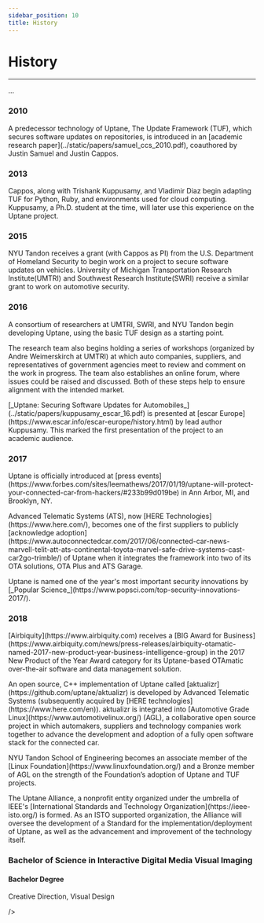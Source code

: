 ```yaml
---
sidebar_position: 10
title: History
---
```

# History

---

...

<VerticalTimeline>
  <VerticalTimelineElement
    className="vertical-timeline-element--work"
    contentStyle={{ background:'rgb(33, 150, 243)', color: '#fff' }}
    contentArrowStyle={{ borderRight: '7px solid  rgb(33, 150, 243)' }}
    date="2010"
  >
    <h3 className="vertical-timeline-element-title">2010</h3>
    <p>
      A predecessor technology of Uptane, The Update Framework (TUF), which
      secures software updates on repositories, is introduced in an
      [academic research paper](../static/papers/samuel_ccs_2010.pdf),
      coauthored by Justin Samuel and Justin Cappos.
    </p>
  </VerticalTimelineElement>
  <VerticalTimelineElement
    className="vertical-timeline-element--work"
    date="2013"
  >
    <h3 className="vertical-timeline-element-title">2013</h3>
    <p>
    Cappos, along with Trishank Kuppusamy, and Vladimir Diaz begin
    adapting TUF for Python, Ruby, and environments used for cloud
    computing. Kuppusamy, a Ph.D. student at the time, will later use
    this experience on the Uptane project.
    </p>
  </VerticalTimelineElement>
  <VerticalTimelineElement
    className="vertical-timeline-element--work"
    date="2015"
  >
    <h3 className="vertical-timeline-element-title">2015</h3>
    <p>
      NYU Tandon receives a grant (with Cappos as PI) from the U.S.
      Department of Homeland Security to begin work on a project to
      secure software updates on vehicles. University of Michigan
      Transportation Research Institute(UMTRI) and Southwest Research
      Institute(SWRI) receive a similar grant to work on automotive
      security.
    </p>
  </VerticalTimelineElement>
  <VerticalTimelineElement
    className="vertical-timeline-element--work"
    date="2016"
  >
    <h3 className="vertical-timeline-element-title">2016</h3>
    <p>
          A consortium of researchers at UMTRI, SWRI, and NYU Tandon
          begin developing Uptane, using the basic TUF design as a
          starting point.
    </p>
    <p>
        The research team also begins holding a series of workshops
        (organized by Andre Weimerskirch at UMTRI) at which auto companies,
         suppliers, and representatives of government agencies meet to
         review and comment on the work in progress. The team also
         establishes an online forum, where issues could be raised and
         discussed. Both of these steps help to ensure
         alignment with the intended market.
    </p>
    <p>
        [_Uptane: Securing Software Updates for Automobiles_](../static/papers/kuppusamy_escar_16.pdf)
        is presented at [escar Europe](https://www.escar.info/escar-europe/history.html)
        by lead author Kuppusamy. This marked the first presentation of the
        project to an academic audience.
    </p>
  </VerticalTimelineElement>
  <VerticalTimelineElement
    className="vertical-timeline-element--work"
    date="2017"
  >
    <h3 className="vertical-timeline-element-title">2017</h3>
    <p>
       Uptane is officially introduced at [press events](https://www.forbes.com/sites/leemathews/2017/01/19/uptane-will-protect-your-connected-car-from-hackers/#233b99d019be)
       in Ann Arbor, MI, and Brooklyn, NY.
    </p>
    <p>
        Advanced Telematic Systems (ATS), now [HERE Technologies](https://www.here.com/),
        becomes one of the first suppliers to publicly [acknowledge adoption](https://www.autoconnectedcar.com/2017/06/connected-car-news-marvell-telit-att-ats-continental-toyota-marvel-safe-drive-systems-cast-car2go-trimble/)
        of Uptane when it integrates the framework into two of its OTA
        solutions, OTA Plus and ATS Garage.
    </p>
    <p>
        Uptane is named one of the year's most important security innovations
        by [_Popular Science_](https://www.popsci.com/top-security-innovations-2017/).
    </p>
  </VerticalTimelineElement>
  <VerticalTimelineElement
    className="vertical-timeline-element--work"
    date="2018"
  >
    <h3 className="vertical-timeline-element-title">2018</h3>
    <p>
        [Airbiquity](https://www.airbiquity.com) receives a
        [BIG Award for Business](https://www.airbiquity.com/news/press-releases/airbiquity-otamatic-named-2017-new-product-year-business-intelligence-group)
        in the 2017 New Product of the Year Award category for its
        Uptane-based OTAmatic over-the-air software and data management
        solution.
    </p>
    <p>
        An open source, C++ implementation of Uptane called [aktualizr](https://github.com/uptane/aktualizr)
        is developed by Advanced Telematic Systems (subsequently acquired by
        [HERE technologies](https://www.here.com/en)). aktualizr
        is integrated into [Automotive Grade Linux](https://www.automotivelinux.org/) (AGL),
        a collaborative open source project in which
        automakers, suppliers and technology companies work together to
        advance the development and adoption of a fully open software stack
        for the connected car.
    </p>
    <p>
        NYU Tandon School of Engineering becomes an associate member
        of the [Linux Foundation](https://www.linuxfoundation.org/)
        and a Bronze member of AGL on the strength of the Foundation’s
        adoption of Uptane and TUF projects.
    </p>
    <p>
        The Uptane Alliance, a nonprofit entity organized under the umbrella of
        IEEE's [International Standards and Technology Organization](https://ieee-isto.org/)
        is formed. As an ISTO supported organization, the Alliance will
        oversee the development of a Standard for the implementation/deployment
        of Uptane, as well as the advancement and improvement of the
        technology itself.
    </p>
    <p></p>
  </VerticalTimelineElement>
  <VerticalTimelineElement
    className="vertical-timeline-element--work"
    date="2019"
  >
    <h3 className="vertical-timeline-element-title">Bachelor of Science in Interactive Digital Media Visual Imaging</h3>
    <h4 className="vertical-timeline-element-subtitle">Bachelor Degree</h4>
    <p>
      Creative Direction, Visual Design
    </p>
  </VerticalTimelineElement>
  <VerticalTimelineElement

  />
</VerticalTimeline>